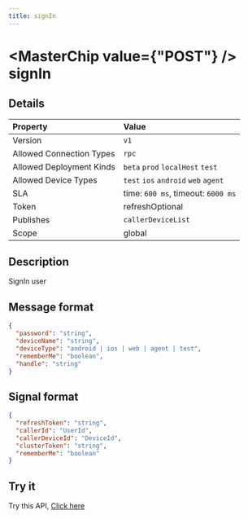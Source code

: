 ```yaml
---
title: signIn
---
```



# <MasterChip value={"POST"} /> signIn

## Details

| Property | Value | 
| :--- | :--- | 
| Version | `v1` |
| Allowed Connection Types | `rpc`  |
| Allowed Deployment Kinds | `beta` `prod` `localHost` `test`  |
| Allowed Device Types | `test` `ios` `android` `web` `agent`  |
| SLA | time: `600 ms`, timeout: `6000 ms` |
| Token | refreshOptional |
| Publishes | `callerDeviceList`  |
| Scope | global |


## Description

SignIn user

## Message format

```json copy
{
  "password": "string",
  "deviceName": "string",
  "deviceType": "android | ios | web | agent | test",
  "rememberMe": "boolean",
  "handle": "string"
}
```

## Signal format

```json copy
{
  "refreshToken": "string",
  "callerId": "UserId",
  "callerDeviceId": "DeviceId",
  "clusterToken": "string",
  "rememberMe": "boolean"
}
```

## Try it

Try this API, [Click here](https://web.neome.ai/api?path=core_user_signIn)


